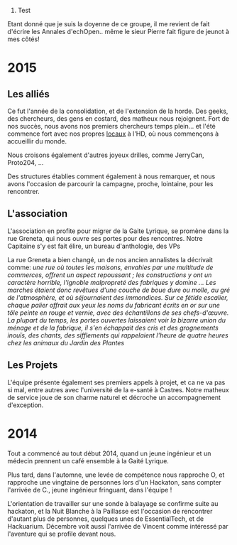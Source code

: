 # Test


Etant donné que je suis la doyenne de ce groupe, il me revient de fait d'écrire les Annales d'echOpen.. même le sieur Pierre fait figure de jeunot à mes côtés!

= 2015 =

== Les alliés ==

Ce fut l'année de la consolidation, et de l'extension de la horde. Des geeks, des chercheurs, des gens en costard, des matheux nous rejoignent. Fort de nos succès, nous avons nos premiers chercheurs temps plein... et l'été commence fort avec nos propres [[Nos Locaux|locaux]] à l'HD, où nous commençons à accueillir du monde.

Nous croisons également d'autres joyeux drilles, comme JerryCan, Proto204, ...

Des structures établies comment également à nous remarquer, et nous avons l'occasion de parcourir la campagne, proche, lointaine, pour les rencontrer.
 

== L'association ==

L'association en profite pour migrer de la Gaite Lyrique, se promène dans la rue Greneta, qui nous ouvre ses portes pour des rencontres. 
Notre Capitaine s'y est fait élire, un bureau d'anthologie, des VPs

La rue Greneta a bien changé, un de nos ancien annalistes la décrivait comme:
''une rue où toutes les maisons, envahies par une multitude de commerces, offrent un aspect repoussant ; les constructions y ont un caractère horrible, l'ignoble malpropreté des fabriques y domine ... Les marches étaient donc revêtues d'une couche de boue dure ou molle, au gré de l'atmosphère, et où séjournaient des immondices. Sur ce fétide escalier, chaque palier offrait aux yeux les noms du fabricant écrits en or sur une tôle peinte en rouge et vernie, avec des échantillons de ses chefs-d'œuvre. La plupart du temps, les portes ouvertes laissaient voir la bizarre union du ménage et de la fabrique, il s'en échappait des cris et des grognements inouïs, des chants, des sifflements qui rappelaient l'heure de quatre heures chez les animaux du Jardin des Plantes''


== Les Projets ==
L'équipe présente également ses premiers appels à projet, et ca ne va pas si mal, entre autres avec l'université de la e-santé à Castres. Notre matheux de service joue de son charme naturel et décroche un accompagnement d'exception.

= 2014 =
Tout a commencé au tout début 2014, quand un jeune ingénieur et un médecin prennent un café ensemble à la Gaité Lyrique.

Plus tard, dans l'automne, une levée de compétence nous rapproche O, et rapproche une vingtaine de personnes lors d'un Hackaton, sans compter l'arrivée de C., jeune ingénieur fringuant, dans l'équipe !

L'orientation de travailler sur une sonde à balayage se confirme suite au hackaton, et la Nuit Blanche à la Paillasse est l'occasion de rencontrer d'autant plus de personnes, quelques unes de EssentialTech, et de Hackuarium. Décembre voit aussi l'arrivée de Vincent comme intéressé par l'aventure qui se profile devant nous.